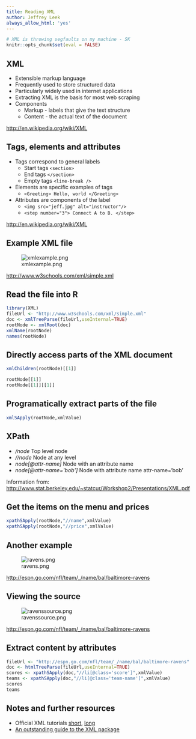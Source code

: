 ```yaml
---
title: Reading XML
author: Jeffrey Leek
always_allow_html: 'yes'
---
```


```r
# XML is throwing segfaults on my machine - SK
knitr::opts_chunk$set(eval = FALSE)
```


## XML

* Extensible markup language
* Frequently used to store structured data
* Particularly widely used in internet applications
* Extracting XML is the basis for most web scraping
* Components
  * Markup - labels that give the text structure
  * Content - the actual text of the document

[http://en.wikipedia.org/wiki/XML](http://en.wikipedia.org/wiki/XML)



## Tags, elements and attributes

* Tags correspond to general labels
  * Start tags `<section>`
  * End tags `</section>`
  * Empty tags `<line-break />`
* Elements are specific examples of tags
  * `<Greeting> Hello, world </Greeting>`
* Attributes are components of the label
  * `<img src="jeff.jpg" alt="instructor"/>`
  * `<step number="3"> Connect A to B. </step>`
  

[http://en.wikipedia.org/wiki/XML](http://en.wikipedia.org/wiki/XML)


## Example XML file

![xmlexample.png](../../assets/img/03_ObtainingData/xmlexample.png)


[http://www.w3schools.com/xml/simple.xml](http://www.w3schools.com/xml/simple.xml)


## Read the file into R

```r
library(XML)
fileUrl <- "http://www.w3schools.com/xml/simple.xml"
doc <- xmlTreeParse(fileUrl,useInternal=TRUE)
rootNode <- xmlRoot(doc)
xmlName(rootNode)
names(rootNode)
```



## Directly access parts of the XML document

```r
xmlChildren(rootNode)[[1]]

rootNode[[1]]
rootNode[[1]][[1]]
```




## Programatically extract parts of the file

```r
xmlSApply(rootNode,xmlValue)
```



## XPath

* _/node_ Top level node
* _//node_ Node at any level
* _node[@attr-name]_ Node with an attribute name
* _node[@attr-name='bob']_ Node with attribute name attr-name='bob'

Information from: [http://www.stat.berkeley.edu/~statcur/Workshop2/Presentations/XML.pdf](http://www.stat.berkeley.edu/~statcur/Workshop2/Presentations/XML.pdf)



## Get the items on the menu and prices

```r
xpathSApply(rootNode,"//name",xmlValue)
xpathSApply(rootNode,"//price",xmlValue)
```




## Another example


![ravens.png](../../assets/img/03_ObtainingData/ravens.png)

[http://espn.go.com/nfl/team/_/name/bal/baltimore-ravens](http://espn.go.com/nfl/team/_/name/bal/baltimore-ravens)



## Viewing the source

![ravenssource.png](../../assets/img/03_ObtainingData/ravenssource.png)

[http://espn.go.com/nfl/team/_/name/bal/baltimore-ravens](http://espn.go.com/nfl/team/_/name/bal/baltimore-ravens)



## Extract content by attributes

```r
fileUrl <- "http://espn.go.com/nfl/team/_/name/bal/baltimore-ravens"
doc <- htmlTreeParse(fileUrl,useInternal=TRUE)
scores <- xpathSApply(doc,"//li[@class='score']",xmlValue)
teams <- xpathSApply(doc,"//li[@class='team-name']",xmlValue)
scores
teams
```


## Notes and further resources

* Official XML tutorials [short](http://www.omegahat.org/RSXML/shortIntro.pdf), [long](http://www.omegahat.org/RSXML/Tour.pdf)
* [An outstanding guide to the XML package](http://www.stat.berkeley.edu/~statcur/Workshop2/Presentations/XML.pdf)

